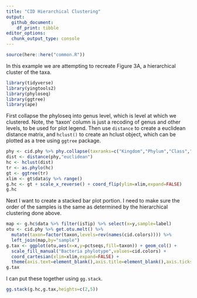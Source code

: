 ```yaml
---
title: "CID Hierarchical Clustering"
output:
  github_document:
    df_print: tibble
editor_options: 
  chunk_output_type: console
---
```


```r
source(here::here("common.R"))
```


In this example we are attempting to recreate Figure 3A, a hierarchical cluster of the taxa.
```r
library(tidyverse)
library(yingtools2)
library(phyloseq)
library(ggtree)
library(ape)
```


First collapse the phyloseq into genus level, which is level at which we clustered. Note, the 'taxon' column is just a recoding of genus and other levels, to be used for plot legend. Then use `distance` to create a euclidean distance matrix, and `hclust()` to create an hclust object, which can be plotted as a tree using `ggtree` package.
```r
phy <- cid.phy %>% phy.collapse(taxranks=c("Kingdom","Phylum","Class","Order","Family","Genus","taxon"))
dist <- distance(phy,"euclidean")
hc <- hclust(dist)
tr <- as.phylo(hc)
gt <- ggtree(tr)
xlim <- gt$data$y %>% range()
g.hc <- gt + scale_x_reverse() + coord_flip(ylim=xlim,expand=FALSE) 
g.hc
```



Next I want to create a stacked bar plot portion. I need to make sure the order of the samples is the same as determined by the hierarchical clustering done above.

```r
map <- g.hc$data %>% filter(isTip) %>% select(x=y,sample=label)
otu <- cid.phy %>% get.otu.melt() %>%
  mutate(taxon=factor(taxon,levels=rev(names(cid.colors)))) %>%
  left_join(map,by="sample")
g.tax <- ggplot(otu,aes(x=x,y=pctseqs,fill=taxon)) + geom_col() +
  scale_fill_manual("Bacteria phylotype",values=cid.colors) +
  coord_cartesian(xlim=xlim,expand=FALSE) +
  theme(axis.text=element_blank(),axis.title=element_blank(),axis.ticks=element_blank())
g.tax
```


I can put these together using `gg.stack`.
```r
gg.stack(g.hc,g.tax,heights=c(2,5))
```




